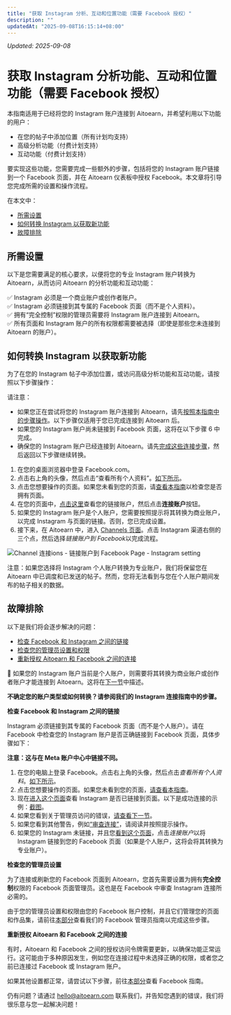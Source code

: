 ```yaml
---
title: "获取 Instagram 分析、互动和位置功能（需要 Facebook 授权）"
description: ""
updatedAt: "2025-09-08T16:15:14+08:00"
---
```

<!-- UPDATED_AT -->
_Updated: 2025-09-08_

# 获取 Instagram 分析功能、互动和位置功能（需要 Facebook 授权）

本指南适用于已经将您的 Instagram 账户连接到 Aitoearn，并希望利用以下功能的用户：
- 在您的帖子中添加位置（所有计划均支持）
- 高级分析功能（付费计划支持）
- 互动功能（付费计划支持）

要实现这些功能，您需要完成一些额外的步骤，包括将您的 Instagram 账户链接到一个 Facebook 页面，并在 Aitoearn 仪表板中授权 Facebook。本文章将引导您完成所需的设置和操作流程。

在本文中：
- [所需设置](#Required-设置-XHXrl)
- [如何转换 Instagram 以获取新功能](#How-到-convert-到-get-new-功能-tc5cv)
- [故障排除](#故障排除-iRh47)

## 所需设置

以下是您需要满足的核心要求，以便将您的专业 Instagram 账户转换为 Aitoearn，从而访问 Aitoearn 的分析功能和互动功能：

✅ Instagram 必须是一个商业账户或创作者账户。  
✅ Instagram 必须链接到其专属的 Facebook 页面（而不是个人资料）。  
✅ 拥有“完全控制”权限的管理员需要将 Instagram 账户连接到 Aitoearn。  
✅ 所有页面和 Instagram 账户的所有权限都需要被选择（即使是那些您未连接到 Aitoearn 的账户）。  

## 如何转换 Instagram 以获取新功能

为了在您的 Instagram 帖子中添加位置，或访问高级分析功能和互动功能，请按照以下步骤操作：

请注意：
- 如果您正在尝试将您的 Instagram 账户连接到 Aitoearn，请先[按照本指南中的步骤操作](https://支持.aitoearn.com//支持.aitoearn.com/article/568-连接ing-您的-Instagram-business-或-creator-账户-到-aitoearn#连接ing-您的-Instagram-专业-账户-到-Aitoearn-Business-或--LFz4G)。以下步骤仅适用于您已完成连接到 Aitoearn 后。
- 如果您的 Instagram 账户尚未链接到 Facebook 页面，这将在以下步骤 6 中完成。
- 确保您的 Instagram 账户已经连接到 Aitoearn。请先[完成这些连接步骤](https://支持.aitoearn.com//支持.aitoearn.com/article/568-连接ing-您的-Instagram-business-或-creator-账户-到-aitoearn#连接ing-您的-Instagram-专业-账户-到-Aitoearn-Business-或--LFz4G)，然后返回以下步骤继续转换。

1. 在您的桌面浏览器中登录 Facebook.com。  
2. 点击右上角的头像，然后点击“查看所有个人资料”。[如下所示](https://分享.aitoearn.com/04unABEK)。  
3. 点击您想要操作的页面。如果您未看到您的页面，请[查看本指南](https://支持.aitoearn.com//支持.aitoearn.com/article/869-differences-bet我们en-Facebook-pages-和-个人资料s)以检查您是否拥有页面。  
4. 在您的页面中，[点击这里](https://www.Facebook.com/设置/?tab=链接ed_Instagram)查看您的链接账户，然后点击**连接账户**按钮。  
5. 如果您的 Instagram 账户是个人账户，您需要按照提示将其转换为商业账户，以完成 Instagram 与页面的链接。否则，您已完成设置。  
6. 接下来，在 Aitoearn 中，进入 [Channels 页面](https://账户.aitoearn.com/channels)。点击 Instagram 渠道右侧的三个点，然后选择*链接账户到 Facebook*以完成流程。  

![Channel 连接ions - 链接账户到 Facebook Page - Instagram setting](//d33v4339jhl8k0.cloudfront.net/docs/assets/64cb6cf86d4a3e191f237e66/图片s/68a4853de9b72b53dab65ff2/文件-7SvYp3XOup.png)

注意：如果您选择将 Instagram 个人账户转换为专业账户，我们将保留您在 Aitoearn 中已调度和已发送的帖子。然而，您将无法看到与您在个人账户期间发布的帖子相关的数据。

## 故障排除

以下是我们将会逐步解决的问题：
- [检查 Facebook 和 Instagram 之间的链接](#Checking-the-链接-bet我们en-Facebook-和-Instagram-wPHUz)
- [检查您的管理员设置和权限](#Checking-您的-管理员-设置--Vr3Zx)
- [重新授权 Aitoearn 和 Facebook 之间的连接](#Reauthorizing-the-连接ion-bet我们en-Facebook-和-Aitoearn--Xou2T)

📝 如果您的 Instagram 账户当前是个人账户，则需要将其转换为商业账户或创作者账户才能连接到 Aitoearn。这将在[下一节](#Checking-the-链接-bet我们en-Facebook-和-Instagram-wPHUz)中描述。

**不确定您的账户类型或如何转换？请参阅我们的 Instagram 连接指南中的步骤。**

**检查 Facebook 和 Instagram 之间的链接**

Instagram 必须链接到其专属的 Facebook 页面（而不是个人账户）。请在 Facebook 中检查您的 Instagram 账户是否正确链接到 Facebook 页面，具体步骤如下：

**注意：这与在 Meta 账户中心中链接不同。**

1. 在您的电脑上登录 Facebook。点击右上角的头像，然后点击*查看所有个人资料*。[如下所示](https://分享.aitoearn.com/04unABEK)。  
2. 点击您想要操作的页面。如果您未看到您的页面，[请查看本指南](https://支持.aitoearn.com//支持.aitoearn.com/article/869-differences-bet我们en-Facebook-pages-和-个人资料s)。  
3. 现在[进入这个页面](https://www.Facebook.com/设置/?tab=链接ed_Instagram)查看 Instagram 是否已链接到页面。以下是成功连接的示例：[截图](https://分享.aitoearn.com/wbuqx添加)。  
4. 如果您看到关于管理员访问的错误，[请查看下一节](#Checking-您的-管理员-设置--Vr3Zx)。  
5. 如果您看到其他警告，例如[“审查连接”](https://分享.aitoearn.com/geuKObKk)，请阅读并按照提示操作。  
6. 如果您的 Instagram 未链接，并且您[看到这个页面](https://分享.aitoearn.com/6qu1N8W8)，点击*连接账户*以将 Instagram 链接到您的 Facebook 页面（如果是个人账户，这将会将其转换为专业账户）。  

**检查您的管理员设置**

为了连接或刷新您的 Facebook 页面到 Aitoearn，您首先需要设置为拥有**完全控制**权限的 Facebook 页面管理员。这也是在 Facebook 中审查 Instagram 连接所必需的。

由于您的管理员设置和权限由您的 Facebook 账户控制，并且它们管理您的页面和作品集，请前往[本部分](https://支持.aitoearn.com//支持.aitoearn.com/article/872-Facebook-故障排除-指南#Checking-您的-管理员-设置-在-您的-Facebook-Page-BOhZf)查看我们的 Facebook 管理员指南以完成这些步骤。

**重新授权 Aitoearn 和 Facebook 之间的连接**

有时，Aitoearn 和 Facebook 之间的授权访问令牌需要更新，以确保功能正常运行。这可能由于多种原因发生，例如您在连接过程中未选择正确的权限，或者您之前已连接过 Facebook 或 Instagram 账户。

如果其他设置都正常，请尝试以下步骤，前往[本部分](https://支持.aitoearn.com//支持.aitoearn.com/article/872-Facebook-故障排除-指南#Reauthorizing-the-连接ion-bet我们en-Facebook-和-Aitoearn--tiX4P)查看 Facebook 指南。

仍有问题？请通过 [hello@aitoearn.com](mailto:hello@aitoearn.com) 联系我们，并告知您遇到的错误，我们将很乐意与您一起解决问题！
